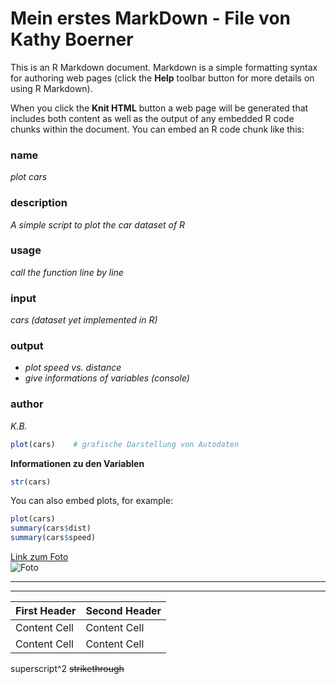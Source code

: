 Mein erstes MarkDown - File von Kathy Boerner 
========================================================

This is an R Markdown document. Markdown is a simple formatting syntax for authoring web pages (click the **Help** toolbar button for more details on using R Markdown).

When you click the **Knit HTML** button a web page will be generated that includes both content as well as the output of any embedded R code chunks within the document. You can embed an R code chunk like this:

### name
_plot cars_

### description  
_A simple script to plot the car dataset of R_

### usage  
_call the function line by line_

### input   
_cars (dataset yet implemented in R)_

### output

* _plot speed vs. distance_  
* _give informations of variables (console)_

### author 
_K.B._

```r
plot(cars)    # grafische Darstellung von Autodaten 
```
**Informationen zu den Variablen**

```r
str(cars)
```

You can also embed plots, for example:

```r
plot(cars)
summary(cars$dist)
summary(cars$speed)
```

[Link zum Foto](file:///E:/Kathys Ordner/Kathy R-Programmierung/Hausaufgaben/Ueb2/Bilder/friends.jpg)  
![Foto](Bilder/bumi.gif)

******
******
First Header  | Second Header
------------- | -------------
Content Cell  | Content Cell
Content Cell  | Content Cell
superscript^2
~~strikethrough~~
